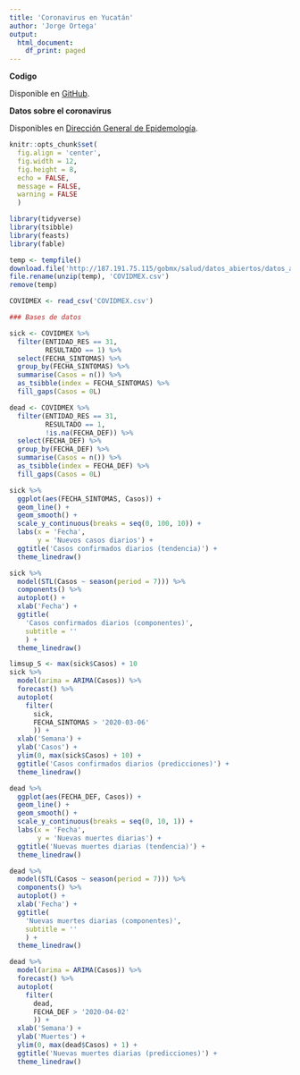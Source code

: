 ```yaml
---
title: 'Coronavirus en Yucatán'
author: 'Jorge Ortega'
output:
  html_document:
    df_print: paged
---
```


**Codigo**
  
Disponible en [GitHub](https://github.com/jisaaco/corona/blob/master/CoronaYuc.Rmd){target='_blank'}.

**Datos sobre el coronavirus**
  
Disponibles en [Dirección General de Epidemología](https://www.gob.mx/salud/documentos/datos-abiertos-152127){target='_blank'}.

```r
knitr::opts_chunk$set(
  fig.align = 'center',
  fig.width = 12,
  fig.height = 8,
  echo = FALSE,
  message = FALSE,
  warning = FALSE
  )

library(tidyverse)
library(tsibble)
library(feasts)
library(fable)

temp <- tempfile()
download.file('http://187.191.75.115/gobmx/salud/datos_abiertos/datos_abiertos_covid19.zip', temp)
file.rename(unzip(temp), 'COVIDMEX.csv')
remove(temp)

COVIDMEX <- read_csv('COVIDMEX.csv')

### Bases de datos

sick <- COVIDMEX %>%
  filter(ENTIDAD_RES == 31,
         RESULTADO == 1) %>%
  select(FECHA_SINTOMAS) %>%
  group_by(FECHA_SINTOMAS) %>%
  summarise(Casos = n()) %>%
  as_tsibble(index = FECHA_SINTOMAS) %>%
  fill_gaps(Casos = 0L)

dead <- COVIDMEX %>%
  filter(ENTIDAD_RES == 31,
         RESULTADO == 1,
         !is.na(FECHA_DEF)) %>%
  select(FECHA_DEF) %>%
  group_by(FECHA_DEF) %>%
  summarise(Casos = n()) %>%
  as_tsibble(index = FECHA_DEF) %>%
  fill_gaps(Casos = 0L)
```

```r
sick %>%
  ggplot(aes(FECHA_SINTOMAS, Casos)) +
  geom_line() +
  geom_smooth() +
  scale_y_continuous(breaks = seq(0, 100, 10)) +
  labs(x = 'Fecha',
       y = 'Nuevos casos diarios') +
  ggtitle('Casos confirmados diarios (tendencia)') +
  theme_linedraw()
```

```r
sick %>%
  model(STL(Casos ~ season(period = 7))) %>%
  components() %>%
  autoplot() +
  xlab('Fecha') +
  ggtitle(
    'Casos confirmados diarios (componentes)',
    subtitle = ''
    ) +
  theme_linedraw()
```

```r
limsup_S <- max(sick$Casos) + 10
sick %>%
  model(arima = ARIMA(Casos)) %>%
  forecast() %>%
  autoplot(
    filter(
      sick,
      FECHA_SINTOMAS > '2020-03-06'
      )) +
  xlab('Semana') +
  ylab('Casos') +
  ylim(0, max(sick$Casos) + 10) +
  ggtitle('Casos confirmados diarios (predicciones)') +
  theme_linedraw()
```

```r
dead %>%
  ggplot(aes(FECHA_DEF, Casos)) +
  geom_line() +
  geom_smooth() +
  scale_y_continuous(breaks = seq(0, 10, 1)) +
  labs(x = 'Fecha',
       y = 'Nuevas muertes diarias') +
  ggtitle('Nuevas muertes diarias (tendencia)') +
  theme_linedraw()
```

```r
dead %>%
  model(STL(Casos ~ season(period = 7))) %>%
  components() %>%
  autoplot() +
  xlab('Fecha') +
  ggtitle(
    'Nuevas muertes diarias (componentes)',
    subtitle = ''
    ) +
  theme_linedraw()
```

```r
dead %>%
  model(arima = ARIMA(Casos)) %>%
  forecast() %>%
  autoplot(
    filter(
      dead,
      FECHA_DEF > '2020-04-02'
      )) +
  xlab('Semana') +
  ylab('Muertes') +
  ylim(0, max(dead$Casos) + 1) +
  ggtitle('Nuevas muertes diarias (predicciones)') +
  theme_linedraw()
```
